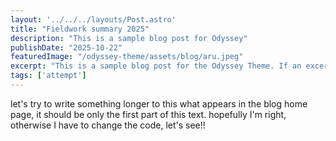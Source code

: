 ```yaml
---
layout: '../../../layouts/Post.astro'
title: "Fieldwork summary 2025"
description: "This is a sample blog post for Odyssey"
publishDate: "2025-10-22"
featuredImage: "/odyssey-theme/assets/blog/aru.jpeg"
excerpt: "This is a sample blog post for the Odyssey Theme. If an excerpt is provided it will appear in the preview."
tags: ['attempt']
---
```


let's try to write something longer to this what appears in the blog home page, it should be only the first part of this text.
hopefully I'm right, otherwise I have to change the code, let's see!!

